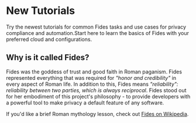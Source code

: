 
<HeroCTAVisual title="Try Fides Cloud" body="Sign up for Fides cloud and start managing privacy with your team." cta="some link" href="link-url" image="/fides/assets/img/heros/fides-cloud-hero-2x.gif" />


# New Tutorials

Try the newest tutorials for common Fides tasks and use cases for privacy compliance and automation.Start here to learn the basics of Fides with your preferred cloud and configurations. 

<KeyFeatWrap>
  <KeyFeat title="DSR Automation" link="./dsr_quickstart/overview"  description="Go from 'Zero to DSR Automation' in your own infrastructure."/>
  <KeyFeat title="Data Mapping" link="./data_mapping/overview"  description="Generate maps of your systems and infrastructure with Fides' automated tools."/>
  <KeyFeat title="Managing Consent" link="./dsr_quickstart/privacy_center"   description="Understand how Fides can help provide you with compliance-minded consent solutions."/>
  <KeyFeat title="Fides for Businesses" link="../enterprise/overview"   description="Use Fides for Enterprise-level data classifications, visualizations, and more."/>
</KeyFeatWrap>

## Why is it called Fides?

Fides was the goddess of trust and good faith in Roman paganism. Fides represented everything that was required for *"honor and credibility"* in every aspect of Roman life. In addition to this, Fides means *"reliability": reliability between two parties, which is always reciprocal*. Fides stood out for her embodiment of this project's philosophy - to provide developers with a powerful tool to make privacy a default feature of any software.

If you'd like a brief Roman mythology lesson, check out [Fides on Wikipedia](https://en.wikipedia.org/wiki/Fides_(deity)).



